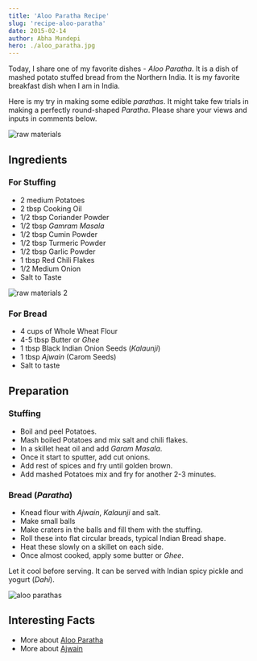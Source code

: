 ```yaml
---
title: 'Aloo Paratha Recipe'
slug: 'recipe-aloo-paratha'
date: 2015-02-14
author: Abha Mundepi
hero: ./aloo_paratha.jpg
---
```


Today, I share one of my favorite dishes - _Aloo Paratha_. It is a dish
of mashed potato stuffed bread from the Northern India. It is my
favorite breakfast dish when I am in India.

Here is my try in making some edible _parathas_. It might take few
trials in making a perfectly round-shaped _Paratha_. Please share your
views and inputs in comments below.

<div className='Image__Small'>
  <img
    src='https://res.cloudinary.com/sadanandsingh/image/upload/v1496963330/AlooParathaStuffing_dclifs.jpg'
    alt='raw materials'
  />
</div>

## Ingredients

### For Stuffing

- 2 medium Potatoes
- 2 tbsp Cooking Oil
- 1/2 tbsp Coriander Powder
- 1/2 tbsp _Gamram Masala_
- 1/2 tbsp Cumin Powder
- 1/2 tbsp Turmeric Powder
- 1/2 tbsp Garlic Powder
- 1 tbsp Red Chili Flakes
- 1/2 Medium Onion
- Salt to Taste

<div className='Image__Small'>
  <img
    src='https://res.cloudinary.com/sadanandsingh/image/upload/v1496963330/AlooParathaRaw_rmp8kg.jpg'
    alt='raw materials 2'
  />
</div>

### For Bread

- 4 cups of Whole Wheat Flour
- 4-5 tbsp Butter or _Ghee_
- 1 tbsp Black Indian Onion Seeds (_Kalaunji_)
- 1 tbsp _Ajwain_ (Carom Seeds)
- Salt to taste

## Preparation

### Stuffing

- Boil and peel Potatoes.
- Mash boiled Potatoes and mix salt and chili flakes.
- In a skillet heat oil and add _Garam Masala_.
- Once it start to sputter, add cut onions.
- Add rest of spices and fry until golden brown.
- Add mashed Potatoes mix and fry for another 2-3 minutes.

### Bread (_Paratha_)

- Knead flour with _Ajwain_, _Kalaunji_ and salt.
- Make small balls
- Make craters in the balls and fill them with the stuffing.
- Roll these into flat circular breads, typical Indian Bread shape.
- Heat these slowly on a skillet on each side.
- Once almost cooked, apply some butter or _Ghee_.

Let it cool before serving. It can be served with Indian spicy pickle
and yogurt (_Dahi_).

<div className='Image__Small'>
  <img
    src='https://res.cloudinary.com/sadanandsingh/image/upload/v1496963330/AlooParatha_rdn84h.jpg'
    alt='aloo parathas'
  />
</div>

## Interesting Facts

- More about [Aloo Paratha](https://en.wikipedia.org/wiki/Aloo_paratha)
- More about [Ajwain](https://en.wikipedia.org/wiki/Ajwain)
